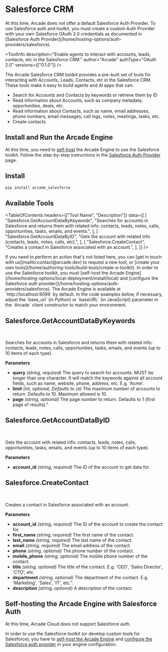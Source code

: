 # Salesforce CRM


<Callout type="info">
  At this time, Arcade does not offer a default Salesforce Auth Provider. To use
  Salesforce auth and toolkit, you must create a custom Auth Provider with your
  own Salesforce OAuth 2.0 credentials as documented in [Salesforce Auth
  Provider](/home/hosting-options/auth-providers/salesforce).
</Callout>

<ToolInfo
  description="Enable agents to interact with accounts, leads, contacts, etc in the Salesforce CRM."
  author="Arcade"
  authType="OAuth 2.0"
  versions={["0.1.0"]}
/>

<Badges repo="arcadeai/arcade_salesforce" />

The Arcade Salesforce CRM toolkit provides a pre-built set of tools for interacting with Accounts, Leads, Contacts, etc in the Salesforce CRM. These tools make it easy to build agents and AI apps that can:

- Search for Accounts and Contacts by keywords or retrieve them by ID
- Read information about Accounts, such as company metadata, opportunities, deals, etc.
- Read information about Contacts, such as name, email addresses, phone numbers, email messages, call logs, notes, meetings, tasks, etc.
- Create contacts

## Install and Run the Arcade Engine

At this time, you need to [self-host](/home/hosting-options/auth-providers/salesforce) the Arcade Engine to use the Salesforce toolkit. Follow the step-by-step instructions in the [Salesforce Auth Provider](/home/hosting-options/auth-providers/salesforce) page.

## Install

```bash
pip install arcade_salesforce
```

## Available Tools

<TableOfContents
  headers={["Tool Name", "Description"]}
  data={[
    [
      "Salesforce.GetAccountDataByKeywords",
      "Searches for accounts in Salesforce and returns them with related info: contacts, leads, notes, calls, opportunities, tasks, emails, and events.",
    ],
    [
      "Salesforce.GetAccountDataByID",
      "Gets the account with related info (contacts, leads, notes, calls, etc).",
    ],
    [
      "Salesforce.CreateContact",
      "Creates a contact in Salesforce associated with an account.",
    ],
  ]}
/>

<Callout>
  If you need to perform an action that's not listed here, you can [get in touch
  with us](mailto:contact@arcade.dev) to request a new tool, or [create your own
  tools](/home/authoring-tools/build-tools/create-a-toolkit).
</Callout>

<Callout type="info">
  In order to use the Salesforce toolkit, you must [self-host the Arcade
  Engine](/home/hosting-options/local-deployment/install/local) and [configure
  the Salesforce auth
  provider](/home/hosting-options/auth-providers/salesforce). The Arcade Engine
  is available at `http://localhost:9099` by default. In the code examples
  below, if necessary, adjust the `base_url` (in Python) or `baseURL` (in
  JavaScript) parameter in the `Arcade` client constructor to match your
  environment.
</Callout>

## Salesforce.GetAccountDataByKeywords

<br />
<TabbedCodeBlock
  tabs={[
    {
      label: "Call the Tool Directly",
      content: {
        Python: [
          "/examples/integrations/toolkits/salesforce/get_account_data_by_keywords_example_call_tool.py",
        ],
        JavaScript: [
          "/examples/integrations/toolkits/salesforce/get_account_data_by_keywords_example_call_tool.js",
        ],
      },
    },
    {
      label: "Execute the Tool with OpenAI",
      content: {
        Python: [
          "/examples/integrations/toolkits/salesforce/get_account_data_by_keywords_example_llm_oai.py",
        ],
        JavaScript: [
          "/examples/integrations/toolkits/salesforce/get_account_data_by_keywords_example_llm_oai.js",
        ],
      },
    },
  ]}
/>

Searches for accounts in Salesforce and returns them with related info: contacts, leads, notes, calls, opportunities, tasks, emails, and events (up to 10 items of each type).

**Parameters**

- **query** _(string, required)_ The query to search for accounts. MUST be longer than one character. It will match the keywords against all account fields, such as name, website, phone, address, etc. E.g. 'Acme'.
- **limit** _(int, optional, Defaults to `10`)_ The maximum number of accounts to return. Defaults to 10. Maximum allowed is 10.
- **page** _(string, optional)_ The page number to return. Defaults to 1 (first page of results)."

## Salesforce.GetAccountDataByID

<br />
<TabbedCodeBlock
  tabs={[
    {
      label: "Call the Tool Directly",
      content: {
        Python: [
          "/examples/integrations/toolkits/salesforce/get_account_data_by_id_example_call_tool.py",
        ],
        JavaScript: [
          "/examples/integrations/toolkits/salesforce/get_account_data_by_id_example_call_tool.js",
        ],
      },
    },
    {
      label: "Execute the Tool with OpenAI",
      content: {
        Python: [
          "/examples/integrations/toolkits/salesforce/get_account_data_by_id_example_llm_oai.py",
        ],
        JavaScript: [
          "/examples/integrations/toolkits/salesforce/get_account_data_by_id_example_llm_oai.js",
        ],
      },
    },
  ]}
/>

Gets the account with related info: contacts, leads, notes, calls, opportunities, tasks, emails, and events (up to 10 items of each type).

**Parameters**

- **account_id** _(string, required)_ The ID of the account to get data for.

## Salesforce.CreateContact

<br />
<TabbedCodeBlock
  tabs={[
    {
      label: "Call the Tool Directly",
      content: {
        Python: [
          "/examples/integrations/toolkits/salesforce/create_contact_example_call_tool.py",
        ],
        JavaScript: [
          "/examples/integrations/toolkits/salesforce/create_contact_example_call_tool.js",
        ],
      },
    },
    {
      label: "Execute the Tool with OpenAI",
      content: {
        Python: [
          "/examples/integrations/toolkits/salesforce/create_contact_example_llm_oai.py",
        ],
        JavaScript: [
          "/examples/integrations/toolkits/salesforce/create_contact_example_llm_oai.js",
        ],
      },
    },
  ]}
/>

Creates a contact in Salesforce associated with an account.

**Parameters**

- **account_id** _(string, required)_ The ID of the account to create the contact for.
- **first_name** _(string, required)_ The first name of the contact.
- **last_name** _(string, required)_ The last name of the contact.
- **email** _(string, required)_ The email address of the contact.
- **phone** _(string, optional)_ The phone number of the contact.
- **mobile_phone** _(string, optional)_ The mobile phone number of the contact.
- **title** _(string, optional)_ The title of the contact. E.g. 'CEO', 'Sales Director', 'CTO', etc.
- **department** _(string, optional)_ The department of the contact. E.g. 'Marketing', 'Sales', 'IT', etc.".
- **description** _(string, optional)_ A description of the contact.

## Self-hosting the Arcade Engine with Salesforce Auth

At this time, Arcade Cloud does not support Salesforce auth.

In order to use the Salesforce toolkit (or develop custom tools for Salesforce), you have to [self-host the Arcade Engine](/home/hosting-options/local-deployment/install/local) and [configure the Salesforce auth provider](/home/hosting-options/auth-providers/salesforce) in your engine configuration.
